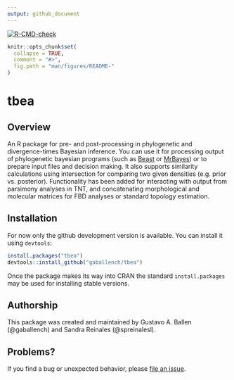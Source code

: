 ```yaml
---
output: github_document
---
```


<!-- README.md is generated from README.Rmd. Please edit that file -->

<!-- badges: start -->
[![R-CMD-check](https://github.com/gaballench/tbea/workflows/R-CMD-check/badge.svg)](https://github.com/gaballench/tbea/actions)
<!-- badges: end -->


```r
knitr::opts_chunk$set(
  collapse = TRUE,
  comment = "#>",
  fig.path = "man/figures/README-"
)
```
# tbea

## Overview

An R package for pre- and post-processing in phylogenetic and divergence-times Bayesian inference. You can use it for processing output of phylogenetic bayesian programs (such as [Beast](https://www.beast2.org/) or [MrBayes](http://nbisweden.github.io/MrBayes/index.html)) or to prepare input files and decision making. It also supports similarity calculations using intersection for comparing two given densities (e.g. prior vs. posterior). Functionality has been added for interacting with output from parsimony analyses in TNT, and concatenating morphological and molecular matrices for FBD analyses or standard topology estimation.

## Installation

For now only the github development version is available. You can install it using `devtools`:

```r
install.packages("tbea")
devtools::install_github("gaballench/tbea")
```

Once the package makes its way into CRAN the standard `install.packages` may be used for installing stable versions.

## Authorship

This package was created and maintained by Gustavo A. Ballen (@gaballench) and Sandra Reinales (@spreinalesl).

## Problems?

If you find a bug or unexpected behavior, please [file an issue](https://github.com/gaballench/tbea/issues).
